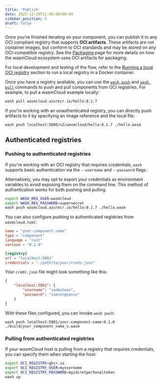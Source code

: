 ```yaml
---
title: 'Publish'
date: 2023-12-29T11:00:00+00:00
sidebar_position: 5
draft: false
---
```


Once you're finished iterating on your component, you can publish it to any OCI compliant registry that supports **OCI artifacts**. These artifacts are not container images, but conform to OCI standards and may be stored on any OCI-compatible registry. See the [Packaging](/docs/concepts/packaging.mdx) page for more details on how the wasmCloud ecosystem uses OCI artifacts for packaging.

For local development and testing of the flow, refer to the [Running a local OCI registry](/docs/developer/workflow#running-a-local-oci-registry) section to run a local registry in a Docker container.

Once you have a registry available, you can use the [`wash push`](/docs/cli/wash#wash-push) and [`wash pull`](/docs/cli/wash#wash-pull) commands to push and pull components from OCI registries. For example, to pull a wasmCloud example locally:

```bash
wash pull wasmcloud.azurecr.io/hello:0.1.7
```

If you're working with an unauthenticated registry, you can directly push artifacts to it by specifying an image reference and the local file:

```bash
wash push localhost:5000/v2/wasmcloud/hello:0.1.7 ./hello.wasm
```

## Authenticated registries

### Pushing to authenticated registries

If you're working with an OCI registry that requires credentials, `wash` supports basic authentication via the `--username` and `--password` flags.

Alternatively, you may opt to export your credentials as environment variables to avoid exposing them on the command line. This method of authentication works for both pushing and pulling.

```bash
export WASH_REG_USER=wasmcloud
export WASH_REG_PASSWORD=supersecret
wash push wasmcloud.azurecr.io/hello:0.1.7 ./hello.wasm
```

You can also configure pushing to authenticated registries from `wasmcloud.toml`:

```toml
name = "your-component-name"
type = "component"
language = "rust"
version = "0.1.0"

[registry]
url = "localhost:5001"
credentials = "./path/to/your/creds.json"
```

Your `creds.json` file might look something like this:

```json
{
    "localhost:5001": {
        "username": "iambatman",
        "password": "iamvengeance"
    }
}
```

With these files configured, you can invoke `wash push`:

```console
wash push localhost:5001/your-component-name:0.1.0 ./build/your_component_name_s.wasm
```

### Pulling from authenticated registries

If your wasmCloud host is pulling from a registry that requires credentials, you can specify them when starting the host:

```bash
export OCI_REGISTRY=ghcr.io
export OCI_REGISTRY_USER=myusername
export OCI_REGISTRY_PASSWORD=mys3cretper5onaltoken
wash up
```

